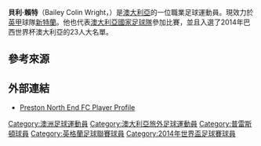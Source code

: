 {{noteTA|G1=football
|1=zh-hans:赖特;zh-hk:胡禮;zh-tw:賴特;}}
{{Infobox football biography
| name          = 貝利·賴特<br>Bailey Wright
| image         = Bailey Wright.jpg
| fullname       = Bailey Colin Wright<ref name="Professional retain list & free transfers 2012/13">{{Cite news
 |title       = Professional retain list & free transfers 2012/13
 |url         = http://www.football-league.co.uk/staticFiles/4e/bd/0,,10794~179534,00.pdf
 |publisher   = The Football League
 |format      = PDF
 |date        = 18 May 2013
 |page        = 42
 |accessdate  = 26 June 2013
 |deadurl     = yes
 |archiveurl  = https://web.archive.org/web/20140802074454/http://www.football-league.co.uk/staticFiles/4e/bd/0%2C%2C10794~179534%2C00.pdf
 |archivedate = 2014-08-02
}}</ref>
| birth_date    = {{birth date and age|1992|7|28|df=y}}
| birth_place = {{AUS}}[[墨爾本|墨爾本]]
| height         = {{height|m=1.84}}
| position       = [[後衛_(足球)#中後衛|中後衛]]
| currentclub    = [[桑德兰足球俱乐部|新特蘭]]
| clubnumber     = 5
| youthyears1    = 1998–2004 |youthclubs1 = {{le|藍沃里林弗洛足球俱樂部|Langwarrin SC|藍沃里林弗洛}}
| youthyears2    = 2005       |youthclubs2 = 莫寧頓
| youthyears3    = 2006       |youthclubs3 = {{le|丹德農迅雷足球俱樂部|Dandenong Thunder|丹德農迅雷}}
| youthyears4    = 2007–2008 |youthclubs4 = {{le|FFV NTC|FFV NTC}}
| youthyears5    = 2009       |youthclubs5 = [[普雷斯頓足球俱樂部|普雷斯頓]]
| years1         = 2010–2017 |clubs1 = [[普雷斯頓足球俱樂部|普雷斯頓]] |caps1 = 179 |goals1 = 8
| years2         = 2017–2020 |clubs2 = [[布里斯托尔城足球俱乐部|布里斯托城]] |caps2 = 72 |goals2 = 1
| years3         = 2020     |clubs3 = → [[桑德兰足球俱乐部|新特蘭]] (loan) |caps3 = 5 |goals3 = 0
| years4         = 2020–     |clubs4 = [[桑德兰足球俱乐部|新特蘭]] |caps4 = 0 |goals4 = 0
| nationalyears1 = 2008–2009 |nationalteam1 = {{le|澳洲17歲以下足球代表隊|Australia national under-23 soccer team|澳洲 U-17}} |nationalcaps1 = 3 |nationalgoals1 = 0
| nationalyears2 = 2014–     |nationalteam2 = [[澳洲國家足球隊|澳洲]] |nationalcaps2 = 24 |nationalgoals2 = 1
| pcupdate       = 2020年8月2日 22:07 (UTC)
| ntupdate       = 2019年10月10日
}}

'''貝利·賴特'''（Bailey Colin Wright，{{bd|1992年|7月28日|}}）是[[澳大利亞|澳大利亞]]的一位職業足球運動員。現效力於[[英甲|英甲]]球隊[[桑德兰足球俱乐部|新特蘭]]。他也代表[[澳大利亞國家足球隊|澳大利亞國家足球隊]]參加比賽，並且入選了2014年巴西世界杯澳大利亞的23人大名單。

==參考來源==
{{reflist}}

==外部連結==
* [https://web.archive.org/web/20150414081548/http://www.pnefc.net/team/player-profile/bailey-wright/6 Preston North End FC Player Profile]

{{新特蘭球員名單}}
{{2014年世界杯足球赛澳大利亚参赛名单}}
{{2017年洲際國家盃澳洲參賽名單}}

{{DEFAULTSORT:Wright, Bailey}}
[[Category:澳洲足球運動員|Category:澳洲足球運動員]]
[[Category:澳大利亞旅外足球運動員|Category:澳大利亞旅外足球運動員]]
[[Category:普雷斯頓球員|Category:普雷斯頓球員]]
[[Category:英格蘭足球聯賽球員|Category:英格蘭足球聯賽球員]]
[[Category:2014年世界盃足球賽球員|Category:2014年世界盃足球賽球員]]
{{australia-bio-stub}}
